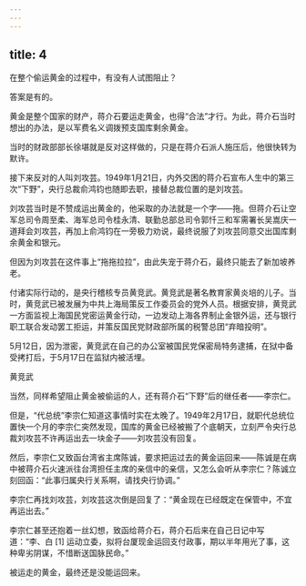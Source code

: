 ```yaml
---
---
---
```

title: 4
---



在整个偷运黄金的过程中，有没有人试图阻止？

答案是有的。

黄金是整个国家的财产，蒋介石要运走黄金，也得“合法”才行。为此，蒋介石当时想出的办法，是以军费名义调拨预支国库剩余黄金。

当时的财政部部长徐堪就是反对这样做的，只是在蒋介石派人施压后，他很快转为默许。

接下来反对的人叫刘攻芸。1949年1月21日，内外交困的蒋介石宣布人生中的第三次“下野”，央行总裁俞鸿钧也随即去职，接替总裁位置的是刘攻芸。

刘攻芸当时是不赞成运出黄金的，他采取的办法就是一个字——拖。但蒋介石让空军总司令周至柔、海军总司令桂永清、联勤总部总司令郭忏三和军需署长吴嵩庆一道拜会刘攻芸，再加上俞鸿钧在一旁极力劝说，最终说服了刘攻芸同意交出国库剩余黄金和银元。

但因为刘攻芸在这件事上“拖拖拉拉”，由此失宠于蒋介石，最终只能去了新加坡养老。

付诸实际行动的，是央行稽核专员黄竞武。黄竞武是著名教育家黄炎培的儿子。当时，黄竞武已被发展为中共上海局策反工作委员会的党外人员。根据安排，黄竞武一方面监视上海国民党密运黄金行动，一边发动上海各界制止金银外运，还与银行职工联合发动罢工拒运，并策反国民党财政部所属的税警总团“弃暗投明”。

5月12日，因为泄密，黄竞武在自己的办公室被国民党保密局特务逮捕，在狱中备受拷打后，于5月17日在监狱内被活埋。

黄竞武



当然，同样希望阻止黄金被偷运的人，还有蒋介石“下野”后的继任者——李宗仁。

但是，“代总统”李宗仁知道这事情时实在太晚了。1949年2月17日，就职代总统位置快一个月的李宗仁突然发现，国库的黄金已经被搬了个底朝天，立刻严令央行总裁刘攻芸不许再运出去一块金子——刘攻芸没有回复。

然后，李宗仁又致函台湾省主席陈诚，要求把运过去的黄金运回来——陈诚是在病中被蒋介石火速派往台湾担任主席的亲信中的亲信，又怎么会听从李宗仁？陈诚立刻回函：“此事归属央行关系啊，请找央行协调。”

李宗仁再找刘攻芸，刘攻芸这次倒是回复了：“黄金现在已经既定在保管中，不宜再运出去。”

李宗仁甚至还抱着一丝幻想，致函给蒋介石，蒋介石后来在自己日记中写道：“李、白 [1] 运动立委，拟将台厦现金运回支付政事，期以半年用光了事，这种卑劣阴谋，不惜断送国脉民命。”

被运走的黄金，最终还是没能运回来。